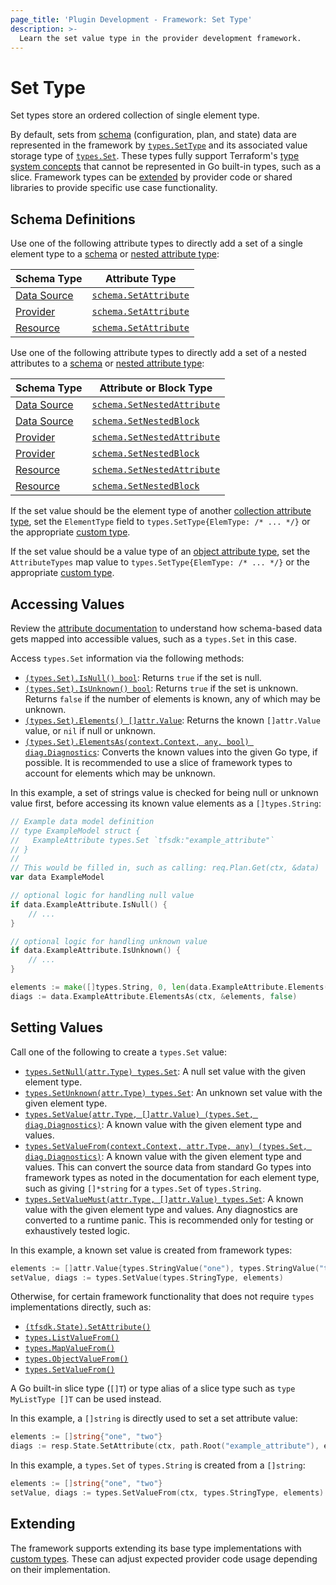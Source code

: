 ```yaml
---
page_title: 'Plugin Development - Framework: Set Type'
description: >-
  Learn the set value type in the provider development framework.
---
```


# Set Type

Set types store an ordered collection of single element type.

By default, sets from [schema](/terraform/plugin/framework/handling-data/schemas) (configuration, plan, and state) data are represented in the framework by [`types.SetType`](https://pkg.go.dev/github.com/hashicorp/terraform-plugin-framework/types#SetType) and its associated value storage type of [`types.Set`](https://pkg.go.dev/github.com/hashicorp/terraform-plugin-framework/types#Set). These types fully support Terraform's [type system concepts](/terraform/plugin/framework/handling-data/terraform-concepts) that cannot be represented in Go built-in types, such as a slice. Framework types can be [extended](#extending) by provider code or shared libraries to provide specific use case functionality.

## Schema Definitions

Use one of the following attribute types to directly add a set of a single element type to a [schema](/terraform/plugin/framework/handling-data/schemas) or [nested attribute type](/terraform/plugin/framework/handling-data/attributes#nested-attribute-types):

| Schema Type | Attribute Type |
|-------------|----------------|
| [Data Source](/terraform/plugin/framework/data-sources) | [`schema.SetAttribute`](https://pkg.go.dev/github.com/hashicorp/terraform-plugin-framework/datasource/schema#SetAttribute) |
| [Provider](/terraform/plugin/framework/provider) | [`schema.SetAttribute`](https://pkg.go.dev/github.com/hashicorp/terraform-plugin-framework/provider/schema#SetAttribute) |
| [Resource](/terraform/plugin/framework/resources) | [`schema.SetAttribute`](https://pkg.go.dev/github.com/hashicorp/terraform-plugin-framework/resource/schema#SetAttribute) |

Use one of the following attribute types to directly add a set of a nested attributes to a [schema](/terraform/plugin/framework/handling-data/schemas) or [nested attribute type](/terraform/plugin/framework/handling-data/attributes#nested-attribute-types):

| Schema Type | Attribute or Block Type |
|-------------|-------------------------|
| [Data Source](/terraform/plugin/framework/data-sources) | [`schema.SetNestedAttribute`](https://pkg.go.dev/github.com/hashicorp/terraform-plugin-framework/datasource/schema#SetNestedAttribute) |
| [Data Source](/terraform/plugin/framework/data-sources) | [`schema.SetNestedBlock`](https://pkg.go.dev/github.com/hashicorp/terraform-plugin-framework/datasource/schema#SetNestedBlock) |
| [Provider](/terraform/plugin/framework/provider) | [`schema.SetNestedAttribute`](https://pkg.go.dev/github.com/hashicorp/terraform-plugin-framework/provider/schema#SetNestedAttribute) |
| [Provider](/terraform/plugin/framework/provider) | [`schema.SetNestedBlock`](https://pkg.go.dev/github.com/hashicorp/terraform-plugin-framework/provider/schema#SetNestedBlock) |
| [Resource](/terraform/plugin/framework/resources) | [`schema.SetNestedAttribute`](https://pkg.go.dev/github.com/hashicorp/terraform-plugin-framework/resource/schema#SetNestedAttribute) |
| [Resource](/terraform/plugin/framework/resources) | [`schema.SetNestedBlock`](https://pkg.go.dev/github.com/hashicorp/terraform-plugin-framework/resource/schema#SetNestedBlock) |

If the set value should be the element type of another [collection attribute type](/terraform/plugin/framework/handling-data/attributes#collection-attribute-types), set the `ElementType` field to `types.SetType{ElemType: /* ... */}` or the appropriate [custom type](#extending).

If the set value should be a value type of an [object attribute type](/terraform/plugin/framework/handling-data/attributes#object-attribute-type), set the `AttributeTypes` map value to `types.SetType{ElemType: /* ... */}` or the appropriate [custom type](#extending).

## Accessing Values

<Tip>

Review the [attribute documentation](/terraform/plugin/framework/handling-data/attributes/set#accessing-values) to understand how schema-based data gets mapped into accessible values, such as a `types.Set` in this case.

</Tip>

Access `types.Set` information via the following methods:

* [`(types.Set).IsNull() bool`](https://pkg.go.dev/github.com/hashicorp/terraform-plugin-framework/types/basetypes#SetValue.IsNull): Returns `true` if the set is null.
* [`(types.Set).IsUnknown() bool`](https://pkg.go.dev/github.com/hashicorp/terraform-plugin-framework/types/basetypes#SetValue.IsUnknown): Returns `true` if the set is unknown. Returns `false` if the number of elements is known, any of which may be unknown.
* [`(types.Set).Elements() []attr.Value`](https://pkg.go.dev/github.com/hashicorp/terraform-plugin-framework/types/basetypes#SetValue.Elements): Returns the known `[]attr.Value` value, or `nil` if null or unknown.
* [`(types.Set).ElementsAs(context.Context, any, bool) diag.Diagnostics`](https://pkg.go.dev/github.com/hashicorp/terraform-plugin-framework/types/basetypes#SetValue.ElementsAs): Converts the known values into the given Go type, if possible. It is recommended to use a slice of framework types to account for elements which may be unknown.

In this example, a set of strings value is checked for being null or unknown value first, before accessing its known value elements as a `[]types.String`:

```go
// Example data model definition
// type ExampleModel struct {
//   ExampleAttribute types.Set `tfsdk:"example_attribute"`
// }
//
// This would be filled in, such as calling: req.Plan.Get(ctx, &data)
var data ExampleModel

// optional logic for handling null value
if data.ExampleAttribute.IsNull() {
    // ...
}

// optional logic for handling unknown value
if data.ExampleAttribute.IsUnknown() {
    // ...
}

elements := make([]types.String, 0, len(data.ExampleAttribute.Elements()))
diags := data.ExampleAttribute.ElementsAs(ctx, &elements, false)
```

## Setting Values

Call one of the following to create a `types.Set` value:

* [`types.SetNull(attr.Type) types.Set`](https://pkg.go.dev/github.com/hashicorp/terraform-plugin-framework/types#SetNull): A null set value with the given element type.
* [`types.SetUnknown(attr.Type) types.Set`](https://pkg.go.dev/github.com/hashicorp/terraform-plugin-framework/types#SetUnknown): An unknown set value with the given element type.
* [`types.SetValue(attr.Type, []attr.Value) (types.Set, diag.Diagnostics)`](https://pkg.go.dev/github.com/hashicorp/terraform-plugin-framework/types#SetValue): A known value with the given element type and values.
* [`types.SetValueFrom(context.Context, attr.Type, any) (types.Set, diag.Diagnostics)`](https://pkg.go.dev/github.com/hashicorp/terraform-plugin-framework/types#SetValueFrom): A known value with the given element type and values. This can convert the source data from standard Go types into framework types as noted in the documentation for each element type, such as giving `[]*string` for a `types.Set` of `types.String`.
* [`types.SetValueMust(attr.Type, []attr.Value) types.Set`](https://pkg.go.dev/github.com/hashicorp/terraform-plugin-framework/types#SetValueMust): A known value with the given element type and values. Any diagnostics are converted to a runtime panic. This is recommended only for testing or exhaustively tested logic.

In this example, a known set value is created from framework types:

```go
elements := []attr.Value{types.StringValue("one"), types.StringValue("two")}
setValue, diags := types.SetValue(types.StringType, elements)
```

Otherwise, for certain framework functionality that does not require `types` implementations directly, such as:

* [`(tfsdk.State).SetAttribute()`](https://pkg.go.dev/github.com/hashicorp/terraform-plugin-framework/tfsdk#State.SetAttribute)
* [`types.ListValueFrom()`](https://pkg.go.dev/github.com/hashicorp/terraform-plugin-framework/types#ListValueFrom)
* [`types.MapValueFrom()`](https://pkg.go.dev/github.com/hashicorp/terraform-plugin-framework/types#MapValueFrom)
* [`types.ObjectValueFrom()`](https://pkg.go.dev/github.com/hashicorp/terraform-plugin-framework/types#ObjectValueFrom)
* [`types.SetValueFrom()`](https://pkg.go.dev/github.com/hashicorp/terraform-plugin-framework/types#SetValueFrom)

A Go built-in slice type (`[]T`) or type alias of a slice type such as `type MyListType []T` can be used instead.

In this example, a `[]string` is directly used to set a set attribute value:

```go
elements := []string{"one", "two"}
diags := resp.State.SetAttribute(ctx, path.Root("example_attribute"), elements)
```

In this example, a `types.Set` of `types.String` is created from a `[]string`:

```go
elements := []string{"one", "two"}
setValue, diags := types.SetValueFrom(ctx, types.StringType, elements)
```

## Extending

The framework supports extending its base type implementations with [custom types](/terraform/plugin/framework/handling-data/types/custom). These can adjust expected provider code usage depending on their implementation.
